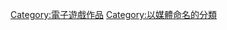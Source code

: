 {{Wikipedia category|hidden=yes|container=yes}}

{{Eponymous category}}
[[Category:電子遊戲作品|Category:電子遊戲作品]]
[[Category:以媒體命名的分類|Category:以媒體命名的分類]]